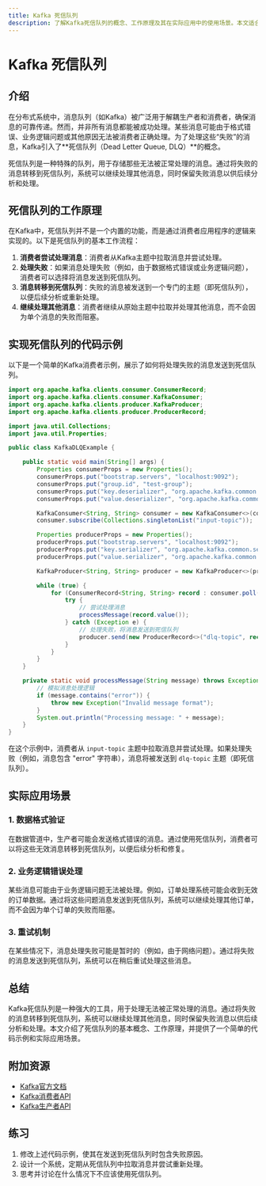 ```yaml
---
title: Kafka 死信队列
description: 了解Kafka死信队列的概念、工作原理及其在实际应用中的使用场景。本文适合初学者，包含代码示例和实际案例。
---
```


# Kafka 死信队列

## 介绍

在分布式系统中，消息队列（如Kafka）被广泛用于解耦生产者和消费者，确保消息的可靠传递。然而，并非所有消息都能被成功处理。某些消息可能由于格式错误、业务逻辑问题或其他原因无法被消费者正确处理。为了处理这些“失败”的消息，Kafka引入了**死信队列（Dead Letter Queue, DLQ）**的概念。

死信队列是一种特殊的队列，用于存储那些无法被正常处理的消息。通过将失败的消息转移到死信队列，系统可以继续处理其他消息，同时保留失败消息以供后续分析和处理。

## 死信队列的工作原理

在Kafka中，死信队列并不是一个内置的功能，而是通过消费者应用程序的逻辑来实现的。以下是死信队列的基本工作流程：

1. **消费者尝试处理消息**：消费者从Kafka主题中拉取消息并尝试处理。
2. **处理失败**：如果消息处理失败（例如，由于数据格式错误或业务逻辑问题），消费者可以选择将消息发送到死信队列。
3. **消息转移到死信队列**：失败的消息被发送到一个专门的主题（即死信队列），以便后续分析或重新处理。
4. **继续处理其他消息**：消费者继续从原始主题中拉取并处理其他消息，而不会因为单个消息的失败而阻塞。

## 实现死信队列的代码示例

以下是一个简单的Kafka消费者示例，展示了如何将处理失败的消息发送到死信队列。

```java
import org.apache.kafka.clients.consumer.ConsumerRecord;
import org.apache.kafka.clients.consumer.KafkaConsumer;
import org.apache.kafka.clients.producer.KafkaProducer;
import org.apache.kafka.clients.producer.ProducerRecord;

import java.util.Collections;
import java.util.Properties;

public class KafkaDLQExample {

    public static void main(String[] args) {
        Properties consumerProps = new Properties();
        consumerProps.put("bootstrap.servers", "localhost:9092");
        consumerProps.put("group.id", "test-group");
        consumerProps.put("key.deserializer", "org.apache.kafka.common.serialization.StringDeserializer");
        consumerProps.put("value.deserializer", "org.apache.kafka.common.serialization.StringDeserializer");

        KafkaConsumer<String, String> consumer = new KafkaConsumer<>(consumerProps);
        consumer.subscribe(Collections.singletonList("input-topic"));

        Properties producerProps = new Properties();
        producerProps.put("bootstrap.servers", "localhost:9092");
        producerProps.put("key.serializer", "org.apache.kafka.common.serialization.StringSerializer");
        producerProps.put("value.serializer", "org.apache.kafka.common.serialization.StringSerializer");

        KafkaProducer<String, String> producer = new KafkaProducer<>(producerProps);

        while (true) {
            for (ConsumerRecord<String, String> record : consumer.poll(100)) {
                try {
                    // 尝试处理消息
                    processMessage(record.value());
                } catch (Exception e) {
                    // 处理失败，将消息发送到死信队列
                    producer.send(new ProducerRecord<>("dlq-topic", record.key(), record.value()));
                }
            }
        }
    }

    private static void processMessage(String message) throws Exception {
        // 模拟消息处理逻辑
        if (message.contains("error")) {
            throw new Exception("Invalid message format");
        }
        System.out.println("Processing message: " + message);
    }
}
```

在这个示例中，消费者从 `input-topic` 主题中拉取消息并尝试处理。如果处理失败（例如，消息包含 "error" 字符串），消息将被发送到 `dlq-topic` 主题（即死信队列）。

## 实际应用场景

### 1. 数据格式验证

在数据管道中，生产者可能会发送格式错误的消息。通过使用死信队列，消费者可以将这些无效消息转移到死信队列，以便后续分析和修复。

### 2. 业务逻辑错误处理

某些消息可能由于业务逻辑问题无法被处理。例如，订单处理系统可能会收到无效的订单数据。通过将这些问题消息发送到死信队列，系统可以继续处理其他订单，而不会因为单个订单的失败而阻塞。

### 3. 重试机制

在某些情况下，消息处理失败可能是暂时的（例如，由于网络问题）。通过将失败的消息发送到死信队列，系统可以在稍后重试处理这些消息。

## 总结

Kafka死信队列是一种强大的工具，用于处理无法被正常处理的消息。通过将失败的消息转移到死信队列，系统可以继续处理其他消息，同时保留失败消息以供后续分析和处理。本文介绍了死信队列的基本概念、工作原理，并提供了一个简单的代码示例和实际应用场景。

## 附加资源

- [Kafka官方文档](https://kafka.apache.org/documentation/)
- [Kafka消费者API](https://kafka.apache.org/24/javadoc/org/apache/kafka/clients/consumer/KafkaConsumer.html)
- [Kafka生产者API](https://kafka.apache.org/24/javadoc/org/apache/kafka/clients/producer/KafkaProducer.html)

## 练习

1. 修改上述代码示例，使其在发送到死信队列时包含失败原因。
2. 设计一个系统，定期从死信队列中拉取消息并尝试重新处理。
3. 思考并讨论在什么情况下不应该使用死信队列。